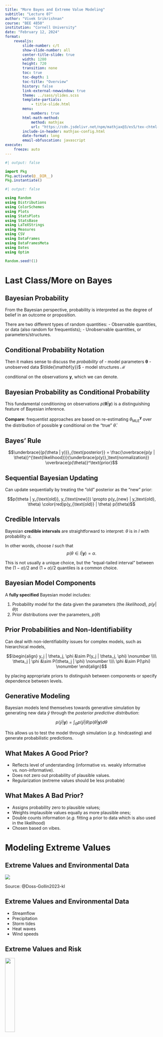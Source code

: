 ```yaml
---
title: "More Bayes and Extreme Value Modeling"
subtitle: "Lecture 07"
author: "Vivek Srikrishnan"
course: "BEE 4850"
institution: "Cornell University"
date: "February 12, 2024"
format:
    revealjs:
        slide-number: c/t
        show-slide-number: all
        center-title-slide: true
        width: 1280
        height: 720
        transition: none
        toc: true
        toc-depth: 1
        toc-title: "Overview"
        history: false
        link-external-newwindow: true
        theme: ../sass/slides.scss
        template-partials:
            - title-slide.html
        menu:
            numbers: true
        html-math-method: 
            method: mathjax
            url: "https://cdn.jsdelivr.net/npm/mathjax@3/es5/tex-chtml-full.js"
        include-in-header: mathjax-config.html
        date-format: long
        email-obfuscation: javascript
execute:
    freeze: auto
---
```


```julia
#| output: false

import Pkg
Pkg.activate(@__DIR__)
Pkg.instantiate()
```

```julia
#| output: false

using Random
using Distributions
using ColorSchemes
using Plots
using StatsPlots
using StatsBase
using LaTeXStrings
using Measures
using CSV
using DataFrames
using DataFramesMeta
using Dates
using Optim

Random.seed!(1)
```

# Last Class/More on Bayes

## Bayesian Probability

From the Bayesian perspective, probability is interpreted as the degree of belief in an outcome or proposition.

There are two different types of random quantities:
- Observable quantities, or data (also random for frequentists);
- Unobservable quantities, or parameters/structures.

## Conditional Probability Notation

Then it makes sense to discuss the *probability* of
- model parameters $\mathbf{\theta}$
- unobserved data $\tilde{\mathbf{y}}$ 
- model structures $\mathcal{M}$

conditional on the observations $\mathbf{y}$, which we can denote.

## Bayesian Probability as Conditional Probability

This fundamental conditioning on observations $p(\mathbf{\theta} | \mathbf{y})$ is a distinguishing feature of Bayesian inference.

**Compare**: frequentist approaches are based on re-estimating $\theta^\mathbf{y}_{\text{MLE}}$ over the distribution of possible $\mathbf{y}$ conditional on the "true" $\hat{\theta}$.

## Bayes' Rule

$$\underbrace{{p(\theta | y)}}_{\text{posterior}} = \frac{\overbrace{p(y | \theta)}^{\text{likelihood}}}{\underbrace{p(y)}_\text{normalization}} \overbrace{p(\theta)}^\text{prior}$$

## Sequential Bayesian Updating

Can update sequentially by treating the "old" posterior as the "new" prior:

$$p(\theta | y_{\text{old}}, y_{\text{new}}) \propto p(y_{new} | y_\text{old}, \theta) \color{red}p(y_{\text{old}} | \theta) p(\theta)$$


## Credible Intervals

Bayesian **credible intervals** are straightforward to interpret: $\theta$ is in $I$ with probability $\alpha$.

In other words, choose $I$ such that $$p(\theta \in I | \mathbf{y}) = \alpha.$$

This is not usually a unique choice, but the "equal-tailed interval" between the $(1-\alpha)/2$ and $(1+\alpha)/2$ quantiles is a common choice.


## Bayesian Model Components

A **fully specified** Bayesian model includes:

1. Probability model for the data given the parameters (the *likelihood*), $p(y | \theta)$t
2. Prior distributions over the parameters, $p(\theta)$

## Prior Probabilities and Non-Identifiability

Can deal with non-identifiability issues for complex models, such as hierarchical models,

$$\begin{align}
y_j | \theta_j, \phi &\sim P(y_j | \theta_j, \phi) \nonumber \\\\
\theta_j | \phi &\sim P(\theta_j | \phi) \nonumber \\\\
\phi &\sim P(\phi) \nonumber
\end{align}$$

by placing appropriate priors to distinguish between components or specify dependence between levels.

## Generative Modeling

Bayesian models lend themselves towards generative simulation by generating new data $\tilde{y}$ through the *posterior predictive distribution*:

$$p(\tilde{y} | \mathbf{y}) = \int_{\Theta} p(\tilde{y} | \theta) p(\theta | \mathbf{y}) d\theta$$

This allows us to test the model through simulation (*e.g.* hindcasting) and generate probabilistic predictions.

## What Makes A Good Prior?

- Reflects level of understanding (informative vs. weakly informative vs. non-informative).
- Does not zero out probability of plausible values.
- Regularization (extreme values should be less probable)

## What Makes A Bad Prior?

- Assigns probability zero to plausible values;
- Weights implausible values equally as more plausible ones;
- Double counts information (*e.g.* fitting a prior to data which is also used in the likelihood)
- Chosen based on vibes.


# Modeling Extreme Values

## Extreme Values and Environmental Data

::: {.center}
![](figures/dossgollin-keller-2023_extreme.jpeg)
:::
::: {.caption}
Source: @Doss-Gollin2023-kl
:::

## Extreme Values and Environmental Data

- Streamflow
- Precipitation
- Storm tides
- Heat waves
- Wind speeds

## Extreme Values and Risk

::: {.center}
![](https://imgs.xkcd.com/comics/launch_risk.png){width=25%}
:::
::: {.caption}
Source: [XKCD 2107](https://xkcd.com/2107/)
:::

## Return Periods and Return Levels

- Exceedance probability (often framed as **annual exceedance probability (AEP)**) $p$
- **Return period** or recurrence interval: $T=\frac{1}{p}
- **Return level**: Value that will be exceeded with probability $p=\frac{1}{T}$, aka the $1-p$ quantile.


## Why Is Modeling/Extrapolating Extremes Challenging?

::: {.fragment .fade-in}
- Not much data
- Sensitive to small changes in distributional assumptions/tail areas (Exercise 4!)
:::

## Impact of Distribution Change on Extremes

```julia
#| echo: true
#| code-fold: true
#| layout-ncol: 2
#| fig-align: center
#| label: fig-extremes
#| fig-cap: Impact of distributional assumptions on extreme frequencies.

xhi = quantile(Normal(0, 2), 0.975)
xlo = quantile(Normal(0, 2), 0.025)

p1 = plot(Normal(0, 2), label="Base", linewidth=2, color=:black, xticks=:false, yticks=:false, guidefontsize=16, legendfontsize=14, tickfontsize=14)
plot!(Normal(0.5, 2), label="Shifted Mean", linewidth=2, color=:black, linestyle=:dash)
plot!(xhi:0.01:8, Normal(0, 2), color=:red, linewidth=0, fill=(0, 0.5, :red), label=false)
plot!(xhi:0.01:8, Normal(0.5, 2), color=:red, linewidth=0, fill=(0, 0.5, :red), label=false)
xlabel!("Variable")
plot!(size=(500, 400))

nsamples = 100000
xhi = quantile(Normal(0, 2), 0.99)
xbase = rand(Normal(0, 2), nsamples)
xshift = rand(Normal(0.5, 2), nsamples)
p2 = plot(sort(xbase), 1(nsamples:-1:1) ./ nsamples, label="Base", color=:black, linewidth=2, xticks=:false, guidefontsize=16, legendfontsize=14, tickfontsize=14)
xlabel!("Variable")
xlims!((-7, 6))
ylims!((1/1000, 1))
plot!(sort(xshift), 1(nsamples:-1:1) ./ nsamples, color=:black, linestyle=:dash, linewidth=2, label="Shifted Mean", legend=:bottomleft)
yticks = [1, 1/10, 1/50, 1/100, 1/1000]
yaxis!("Exceedance Probability", yticks, :log, formatter=y -> string(round(y; digits=3)))
hline!([1-cdf(Normal(0, 2), xhi)], color=:red, label=:false)
hline!([1-cdf(Normal(0.5, 2), xhi)], color=:red, label=:false, linestyle=:dash, linewidth=2)
vline!([xhi], color=:blue, linewidth=2, label=:false)
yticks = [1, 1/10, 1/50, 1/100, 1/1000]
yaxis!("Exceedance Probability", yticks, :log, formatter=y -> string(round(y; digits=3)))
plot!(size=(500, 400))

display(p1)
display(p2)
```


## Frequency of Cccurrence &NotEqual; Extreme impacts 

::: {.center}
![Extremity of Winter Storm Uri Heat Demands](figures/doss-gollin-2021-uri-extreme.jpeg){width=80%}
:::

::: {.caption}
Source: @Doss-Gollin2021-kc
:::

# Theoretical Frameworks for Extremes

## Two Ways to Frame "Extremes"

::: {.incremental}
1. What is the distribution of "block" extremes, *e.g.* annual maxima (**block maxima**)?
2. What is the distribution of extremes which exceed a certain value (**peaks over threshold**)?
:::

## Example: Tide Gauge Data

```julia
#| output: true
#| echo: true
#| code-fold: true
#| code-overflow: wrap
#| fig-align: center
#| label: fig-norfolk-data
#| fig-cap: 2015 tide gauge data from the Norfolk, VA tide gauge.

function load_data(fname)
    date_format = "yyyy-mm-dd HH:MM"
    # this uses the DataFramesMeta package -- it's pretty cool
    return @chain fname begin
        CSV.File(; dateformat=date_format)
        DataFrame
        rename(
            "Time (GMT)" => "time", "Predicted (m)" => "harmonic", "Verified (m)" => "gauge"
        )
        @transform :datetime = (Date.(:Date, "yyyy/mm/dd") + Time.(:time))
        select(:datetime, :gauge, :harmonic)
        @transform :weather = :gauge - :harmonic
        @transform :month = (month.(:datetime))
    end
end

dat = load_data("data/surge/norfolk-hourly-surge-2015.csv")

p1 = plot(dat.datetime, dat.gauge; ylabel="Gauge Measurement (m)", label="Observed", legend=:topleft, tickfontsize=14, guidefontsize=16, legendfontsize=14, xlabel="Date/Time", bottom_margin=5mm, left_margin=5mm, right_margin=5mm)
```

## Example: Tide Gauge Data

```julia
#| output: true
#| echo: true
#| code-fold: true
#| code-overflow: wrap
#| fig-align: center
#| label: fig-norfolk-data-harmonics
#| fig-cap: 2015 tide gauge data with predicted harmonics from the Norfolk, VA tide gauge.

plot!(p1, dat.datetime, dat.harmonic, label="Predicted", alpha=0.7)
```

## Example: Detrended Tide Gauge Data

```julia
#| output: true
#| echo: true
#| code-fold: true
#| code-overflow: wrap
#| fig-align: center
#| label: fig-norfolk-data-detrend
#| fig-cap: 2015 detrended tide gauge data from the Norfolk, VA tide gauge.

plot(dat.datetime, dat.weather; ylabel="Gauge Weather Variability (m)", label="Detrended Data", linewidth=3, legend=:topleft, tickfontsize=14, guidefontsize=16, legendfontsize=14, xlabel="Date/Time", bottom_margin=5mm, left_margin=5mm, right_margin=5mm)
```

## Example: Block Maxima

```julia
#| output: true
#| echo: true
#| code-fold: true
#| code-overflow: wrap
#| fig-align: center
#| label: fig-norfolk-data-maxima
#| fig-cap: 2015 detrended tide gauge data from the Norfolk, VA tide gauge.

p1 = plot(dat.datetime, dat.weather; ylabel="Gauge Weather Variability (m)", label="Detrended Data", linewidth=2, legend=:topleft, tickfontsize=14, guidefontsize=16, legendfontsize=14, xlabel="Date/Time", bottom_margin=5mm, left_margin=5mm, right_margin=5mm)
max_dat = combine(dat -> dat[argmax(dat.weather), :], groupby(transform(dat, :datetime => x->yearmonth.(x)), :datetime_function))
scatter!(max_dat.datetime, max_dat.weather, label="Monthly Maxima", markersize=5)
month_start = collect(Date(2015, 01, 01):Dates.Month(1):Date(2015, 12, 01))
vline!(DateTime.(month_start), color=:black, label=:false, linestyle=:dash)

p2 = histogram(
    max_dat.weather,
    normalize=:pdf,
    orientation=:horizontal,
    label=:false,
    xlabel="PDF",
    ylabel="",
    yticks=[],
    tickfontsize=16,
    guidefontsize=18
)

l = @layout [a{0.7w} b{0.3w}]
plot(p1, p2; layout=l, link=:y, ylims=(-0.4, 1.4), bottom_margin=5mm, left_margin=5mm)
plot!(size=(1000, 450))
```

## Example: Peaks Over Threshold

```julia
#| output: true
#| echo: true
#| code-fold: true
#| code-overflow: wrap
#| fig-align: center
#| label: fig-norfolk-data-peaks
#| fig-cap: 2015 detrended tide gauge data from the Norfolk, VA tide gauge.

thresh = 0.5
p1 = plot(dat.datetime, dat.weather; linewidth=2, ylabel="Gauge Weather Variability (m)", label="Observations", legend=:top, tickfontsize=14, guidefontsize=16, legendfontsize=14, xlabel="Date/Time")
hline!([thresh], color=:red, linestyle=:dash, label="Threshold")
scatter!(dat.datetime[dat.weather .> thresh], dat.weather[dat.weather .> thresh], markershape=:x, color=:black, markersize=3, label="Exceedances")

p2 = histogram(
    dat.weather[dat.weather .> thresh],
    normalize=:pdf,
    orientation=:horizontal,
    label=:false,
    xlabel="PDF",
    ylabel="",
    yticks=[],
    tickfontsize=16,
    guidefontsize=18
)

l = @layout [a{0.7w} b{0.3w}]
plot(p1, p2; layout=l, link=:y, ylims=(-0.4, 1.4), bottom_margin=5mm, left_margin=5mm)
plot!(size=(1000, 450))
```

# Modeling Extremes

## San Francisco Tide Gauge Data

```julia
#| output: true
#| echo: true
#| code-fold: true
#| code-overflow: wrap
#| fig-align: center
#| label: fig-surge-data
#| fig-cap: Annual maxima surge data from the San Francisco, CA tide gauge.

# load SF tide gauge data
# read in data and get annual maxima
function load_data(fname)
    date_format = DateFormat("yyyy-mm-dd HH:MM:SS")
    # This uses the DataFramesMeta.jl package, which makes it easy to string together commands to load and process data
    df = @chain fname begin
        CSV.read(DataFrame; header=false)
        rename("Column1" => "year", "Column2" => "month", "Column3" => "day", "Column4" => "hour", "Column5" => "gauge")
        # need to reformat the decimal date in the data file
        @transform :datetime = DateTime.(:year, :month, :day, :hour)
        # replace -99999 with missing
        @transform :gauge = ifelse.(abs.(:gauge) .>= 9999, missing, :gauge)
        select(:datetime, :gauge)
    end
    return df
end

dat = load_data("data/surge/h551.csv")

# detrend the data to remove the effects of sea-level rise and seasonal dynamics
ma_length = 366
ma_offset = Int(floor(ma_length/2))
moving_average(series,n) = [mean(@view series[i-n:i+n]) for i in n+1:length(series)-n]
dat_ma = DataFrame(datetime=dat.datetime[ma_offset+1:end-ma_offset], residual=dat.gauge[ma_offset+1:end-ma_offset] .- moving_average(dat.gauge, ma_offset))

# group data by year and compute the annual maxima
dat_ma = dropmissing(dat_ma) # drop missing data
dat_annmax = combine(dat_ma -> dat_ma[argmax(dat_ma.residual), :], groupby(transform(dat_ma, :datetime => x->year.(x)), :datetime_function))
delete!(dat_annmax, nrow(dat_annmax)) # delete 2023; haven't seen much of that year yet
rename!(dat_annmax, :datetime_function => :Year)
select!(dat_annmax, [:Year, :residual])
dat_annmax.residual = dat_annmax.residual / 1000 # convert to m

# make plots
p1 = plot(
    dat_annmax.Year,
    dat_annmax.residual;
    xlabel="Year",
    ylabel="Annual Max Tide Level (m)",
    label=false,
    marker=:circle,
    markersize=5,
    tickfontsize=16,
    guidefontsize=18
)
p2 = histogram(
    dat_annmax.residual,
    normalize=:pdf,
    orientation=:horizontal,
    label=:false,
    xlabel="PDF",
    ylabel="",
    yticks=[],
    tickfontsize=16,
    guidefontsize=18
)

l = @layout [a{0.7w} b{0.3w}]
plot(p1, p2; layout=l, link=:y, ylims=(1, 1.7), bottom_margin=5mm, left_margin=5mm)
plot!(size=(1000, 450))
```

## Proposed Probability Model

$$
\begin{align*}
& y \sim LogNormal(\mu, \sigma) \tag{likelihood}\\
& \left. \begin{aligned} 
& \mu \sim Normal(0, 1) \\
& \sigma \sim HalfNormal(0, 5)
\end{aligned} \right\} \tag{priors}
\end{align*}
$$

Want to find:

$$p(\mu, \sigma | y) \propto p(y | \mu, \sigma) p(\mu)p(\sigma)$$

## Are Our Priors Reasonable?

Hard to tell! Let's simulate data to see we get plausible outcomes.

This is called a **prior predictive check**.

## Prior Predictive Check

```julia
#| output: true
#| echo: true
#| code-fold: true
#| fig-align: center
#| fig-cap: Prior predictive check of return periods with revised model
#| label: fig-surge-prior-1

# sample from priors
μ_sample = rand(Normal(0, 1), 1_000)
σ_sample = rand(truncated(Normal(0, 5), 0, +Inf), 1_000)

# define return periods and cmopute return levels for parameters
return_periods = 2:100
return_levels = zeros(1_000, length(return_periods))
for i in 1:1_000
    return_levels[i, :] = quantile.(LogNormal(μ_sample[i], σ_sample[i]), 1 .- (1 ./ return_periods))
end

plt_prior_1 = plot(; yscale=:log10, yticks=10 .^ collect(0:2:16), ylabel="Return Level (m)", xlabel="Return Period (yrs)",
    tickfontsize=16, legendfontsize=18, guidefontsize=18, bottom_margin=10mm, left_margin=10mm, legend=:topleft)
for idx in 1:1_000
    label = idx == 1 ? "Prior" : false
    plot!(plt_prior_1, return_periods, return_levels[idx, :]; color=:black, alpha=0.1, label=label)
end
plt_prior_1
```

## Let's Revise the Prior

$$
\begin{align*}
& y \sim LogNormal(\mu, \sigma) \tag{likelihood}\\
& \left. \begin{aligned} 
& \mu \sim Normal(0, 0.5) \\
& \sigma \sim HalfNormal(0, 0.1)
\end{aligned} \right\} \tag{priors}
\end{align*}
$$

## Prior Predictive Check 2


```julia
#| output: true
#| echo: true
#| code-fold: true
#| fig-align: center
#| fig-cap: Prior predictive check of return periods with revised model
#| label: fig-surge-prior-2

# sample from priors
μ_sample = rand(Normal(0, 0.5), 1_000)
σ_sample = rand(truncated(Normal(0, 0.1), 0, +Inf), 1_000)

return_periods = 2:100
return_levels = zeros(1_000, length(return_periods))
for i in 1:1_000
    return_levels[i, :] = quantile.(LogNormal(μ_sample[i], σ_sample[i]), 1 .- (1 ./ return_periods))
end

plt_prior_2 = plot(; ylabel="Return Level (m)", xlabel="Return Period (yrs)", tickfontsize=16, legendfontsize=18, guidefontsize=18, bottom_margin=10mm, left_margin=10mm)
for idx in 1:1_000
    label = idx == 1 ? "Prior" : false
    plot!(plt_prior_2, return_periods, return_levels[idx, :]; color=:black, alpha=0.1, label=label)
end
plt_prior_2
```

## Compute Posterior

:::: {.columns}
::: {.column width=70%}
```julia
#| output: true
#| echo: true
#| code-fold: true
#| code-overflow: wrap
#| fig-align: center
#| label: fig-surge-posterior
#| fig-cap: Posterior samples from surge model.

ll(μ, σ) = sum(logpdf(LogNormal(μ, σ), dat_annmax.residual))
lprior(μ, σ) = logpdf(Normal(0, 0.5), μ) + logpdf(truncated(Normal(0, 0.1), 0, Inf), σ)
lposterior(μ, σ) = ll(μ, σ) + lprior(μ, σ)

p_map = optimize(p -> -lposterior(p[1], p[2]), [0.0, 0.0], [1.0, 1.0], [0.5, 0.5]).minimizer

μ = 0.15:0.005:0.35
σ = 0.04:0.01:0.1
posterior_vals = @. lposterior(μ', σ)

contour(μ, σ, posterior_vals, 
    levels=100, 
    clabels=false, 
    cbar=true, lw=1, 
    fill=(true,cgrad(:grays,[0,0.1,1.0])),
    tickfontsize=16,
    guidefontsize=18,
    legendfontsize=18,
    right_margin=20mm,
    bottom_margin=5mm,
    left_margin=5mm
)
scatter!([p_map[1]], [p_map[2]], label="MAP", markersize=10, marker=:star)
xlabel!(L"$\mu$")
ylabel!(L"$\sigma$")
plot!(size=(900, 400))
```
:::
::: {.column width=30%}
```julia
#| echo: false
#| output: true

p_map
```
:::
::::

## Assess MAP Fit

```julia
#| label: fig-surge-fit
#| output: true
#| echo: true
#| code-fold: true
#| layout-ncol: 2
#| fig-align: center
#| fig-cap: Checks for model fit.


p1 = histogram(
    dat_annmax.residual,
    normalize=:pdf,
    legend=:false,
    ylabel="PDF",
    xlabel="Annual Max Tide Level (m)",
    tickfontsize=16,
    guidefontsize=18,
    bottom_margin=5mm, left_margin=5mm
)
plot!(p1, LogNormal(p_map[1], p_map[2]),
    linewidth=3,
    color=:red)
xlims!(p1, (1, 1.7))
plot!(p1, size=(600, 450))

return_periods = 2:500
return_levels = quantile.(LogNormal(p_map[1], p_map[2]), 1 .- (1 ./ return_periods))

# function to calculate exceedance probability and plot positions based on data quantile
function exceedance_plot_pos(y)
    N = length(y)
    ys = sort(y; rev=false) # sorted values of y
    nxp = xp = [r / (N + 1) for r in 1:N] # exceedance probability
    xp = 1 .- nxp
    return xp, ys
end
xp, ys = exceedance_plot_pos(dat_annmax.residual)

p2 = plot(return_periods, return_levels, linewidth=3, color=:blue, label="Model Fit", tickfontsize=16, legendfontsize=18, guidefontsize=18, bottom_margin=5mm, left_margin=5mm, right_margin=10mm, legend=:bottomright)
scatter!(p2, 1 ./ xp, ys, label="Observations", color=:black, markersize=5)
xlabel!(p2, "Return Period (yrs)")
ylabel!(p2, "Return Level (m)")
xlims!(-1, 300)
plot!(p2, size=(600, 450))

display(p1)
display(p2)
```

# Key Points and Upcoming Schedule

## Key Points: Bayesian Statistics

- Probability as degree of belief
- Bayes' Rule as the fundamental theorem of conditional probability
- Bayesian updating as an information filter
- Prior selection important: lots to consider!
- Credible Intervals: Bayesian representations of uncertainty

## Key Points: Extremes

- Easy to under-estimate extreme events due to lack of data;
- Two different approaches to understanding extremes
  - Block Maxima
  - Peaks over Thresholds
- These require different statistical approaches (more next week...)

## Next Classes

**Wednesday**: No class

**Monday**: Extreme Value Theory and Models

## Assessments

**Exercise 4**: Assigned, due Friday

**Reading**: @Doss-Gollin2021-kc

# References

## References